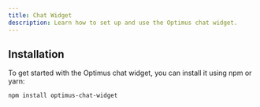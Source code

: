 ```yaml
---
title: Chat Widget
description: Learn how to set up and use the Optimus chat widget.
---
```


<ComponentBlock
  name="Chat Widget"
  description="A chat widget for the Optimus space."
  type="block"
/>

## Installation

To get started with the Optimus chat widget, you can install it using npm or yarn:

```bash
npm install optimus-chat-widget
```
